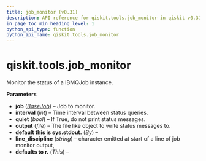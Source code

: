 ```yaml
---
title: job_monitor (v0.31)
description: API reference for qiskit.tools.job_monitor in qiskit v0.31
in_page_toc_min_heading_level: 1
python_api_type: function
python_api_name: qiskit.tools.job_monitor
---
```


<span id="qiskit-tools-job-monitor" />

# qiskit.tools.job\_monitor

<Function id="qiskit.tools.job_monitor" isDedicatedPage={true} github="https://github.com/qiskit/qiskit/tree/stable/0.18/qiskit/tools/monitor/job_monitor.py" signature="job_monitor(job, interval=None, quiet=False, output=<_io.TextIOWrapper name='<stdout>' mode='w' encoding='UTF-8'>, line_discipline='\r')">
  Monitor the status of a IBMQJob instance.

  **Parameters**

  *   **job** ([*BaseJob*](qiskit.providers.BaseJob "qiskit.providers.BaseJob")) – Job to monitor.
  *   **interval** (*int*) – Time interval between status queries.
  *   **quiet** (*bool*) – If True, do not print status messages.
  *   **output** (*file*) – The file like object to write status messages to.
  *   **default this is sys.stdout.** (*By*) –
  *   **line\_discipline** (*string*) – character emitted at start of a line of job monitor output,
  *   **defaults to r.** (*This*) –
</Function>

